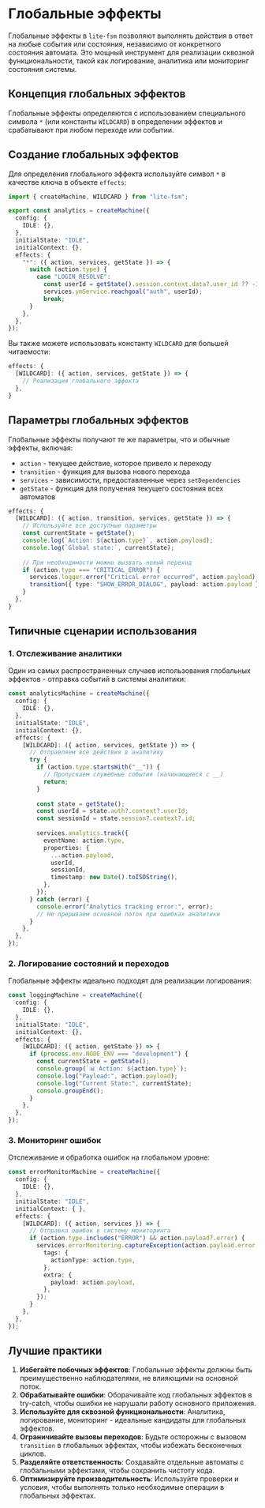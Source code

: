 # Глобальные эффекты

Глобальные эффекты в `lite-fsm` позволяют выполнять действия в ответ на любые события или состояния, независимо от конкретного состояния автомата. Это мощный инструмент для реализации сквозной функциональности, такой как логирование, аналитика или мониторинг состояния системы.

## Концепция глобальных эффектов

Глобальные эффекты определяются с использованием специального символа `*` (или константы `WILDCARD`) в определении эффектов и срабатывают при любом переходе или событии.

## Создание глобальных эффектов

Для определения глобального эффекта используйте символ `*` в качестве ключа в объекте `effects`:

```ts showLineNumbers copy
import { createMachine, WILDCARD } from "lite-fsm";

export const analytics = createMachine({
  config: {
    IDLE: {},
  },
  initialState: "IDLE",
  initialContext: {},
  effects: {
    "*": ({ action, services, getState }) => {
      switch (action.type) {
        case "LOGIN_RESOLVE":
          const userId = getState().session.context.data?.user_id ?? -1;
          services.ymService.reachgoal("auth", userId);
          break;
      }
    },
  },
});
```

Вы также можете использовать константу `WILDCARD` для большей читаемости:

```ts showLineNumbers copy
effects: {
  [WILDCARD]: ({ action, services, getState }) => {
    // Реализация глобального эффекта
  },
}
```

## Параметры глобальных эффектов

Глобальные эффекты получают те же параметры, что и обычные эффекты, включая:

- `action` - текущее действие, которое привело к переходу
- `transition` - функция для вызова нового перехода
- `services` - зависимости, предоставленные через `setDependencies`
- `getState` - функция для получения текущего состояния всех автоматов

```ts showLineNumbers copy
effects: {
  [WILDCARD]: ({ action, transition, services, getState }) => {
    // Используйте все доступные параметры
    const currentState = getState();
    console.log(`Action: ${action.type}`, action.payload);
    console.log(`Global state:`, currentState);
    
    // При необходимости можно вызвать новый переход
    if (action.type === "CRITICAL_ERROR") {
      services.logger.error("Critical error occurred", action.payload);
      transition({ type: "SHOW_ERROR_DIALOG", payload: action.payload });
    }
  },
}
```

## Типичные сценарии использования

### 1. Отслеживание аналитики

Один из самых распространенных случаев использования глобальных эффектов - отправка событий в системы аналитики:

```ts showLineNumbers copy
const analyticsMachine = createMachine({
  config: {
    IDLE: {},
  },
  initialState: "IDLE",
  initialContext: {},
  effects: {
    [WILDCARD]: ({ action, services, getState }) => {
      // Отправляем все действия в аналитику
      try {
        if (action.type.startsWith("__")) {
          // Пропускаем служебные события (начинающиеся с __)
          return;
        }
        
        const state = getState();
        const userId = state.auth?.context?.userId;
        const sessionId = state.session?.context?.id;
        
        services.analytics.track({
          eventName: action.type,
          properties: {
            ...action.payload,
            userId,
            sessionId,
            timestamp: new Date().toISOString(),
          },
        });
      } catch (error) {
        console.error("Analytics tracking error:", error);
        // Не прерываем основной поток при ошибках аналитики
      }
    },
  },
});
```

### 2. Логирование состояний и переходов

Глобальные эффекты идеально подходят для реализации логирования:

```ts showLineNumbers copy
const loggingMachine = createMachine({
  config: {
    IDLE: {},
  },
  initialState: "IDLE",
  initialContext: {},
  effects: {
    [WILDCARD]: ({ action, getState }) => {
      if (process.env.NODE_ENV === "development") {
        const currentState = getState();
        console.group(`📊 Action: ${action.type}`);
        console.log("Payload:", action.payload);
        console.log("Current State:", currentState);
        console.groupEnd();
      }
    },
  },
});
```

### 3. Мониторинг ошибок

Отслеживание и обработка ошибок на глобальном уровне:

```ts showLineNumbers copy
const errorMonitorMachine = createMachine({
  config: {
    IDLE: {},
  },
  initialState: "IDLE",
  initialContext: { },
  effects: {
    [WILDCARD]: ({ action, services }) => {
      // Отправка ошибок в систему мониторинга
      if (action.type.includes("ERROR") && action.payload?.error) {
        services.errorMonitoring.captureException(action.payload.error, {
          tags: {
            actionType: action.type,
          },
          extra: {
            payload: action.payload,
          },
        });
      }
    },
  },
});
```


## Лучшие практики

1. **Избегайте побочных эффектов**: Глобальные эффекты должны быть преимущественно наблюдателями, не влияющими на основной поток.
2. **Обрабатывайте ошибки**: Оборачивайте код глобальных эффектов в try-catch, чтобы ошибки не нарушали работу основного приложения.
3. **Используйте для сквозной функциональности**: Аналитика, логирование, мониторинг - идеальные кандидаты для глобальных эффектов.
4. **Ограничивайте вызовы переходов**: Будьте осторожны с вызовом `transition` в глобальных эффектах, чтобы избежать бесконечных циклов.
5. **Разделяйте ответственность**: Создавайте отдельные автоматы с глобальными эффектами, чтобы сохранить чистоту кода.
6. **Оптимизируйте производительность**: Используйте проверки и условия, чтобы выполнять только необходимые операции в глобальных эффектах. 